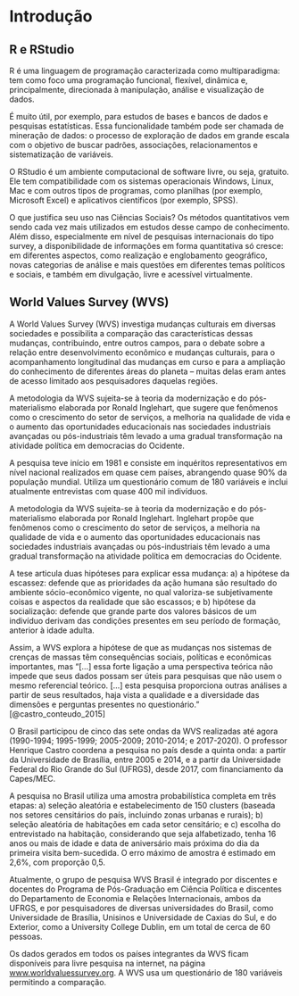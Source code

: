 # Introdução {#intro}

## R e RStudio

R é uma linguagem de programação caracterizada como multiparadigma: tem como foco uma programação funcional, flexível, dinâmica e, principalmente, direcionada à manipulação, análise e visualização de dados.

É muito útil, por exemplo, para estudos de bases e bancos de dados e pesquisas estatísticas. Essa funcionalidade também pode ser chamada de mineração de dados: o processo de exploração de dados em grande escala com o objetivo de buscar padrões, associações, relacionamentos e sistematização de variáveis. 

O RStudio é um ambiente computacional de software livre, ou seja, gratuito. Ele tem compatibilidade com os sistemas operacionais Windows, Linux, Mac e com outros tipos de programas, como planilhas (por exemplo, Microsoft Excel) e aplicativos científicos (por exemplo, SPSS).

O que justifica seu uso nas Ciências Sociais? Os métodos quantitativos vem sendo cada vez mais utilizados em estudos desse campo de conhecimento. Além disso, especialmente em nível de pesquisas internacionais do tipo survey, a disponibilidade de informações em forma quantitativa só cresce: em diferentes aspectos, como realização e englobamento geográfico, novas categorias de análise e mais questões em diferentes temas políticos e sociais, e também em divulgação, livre e acessível virtualmente.

## World Values Survey (WVS)

A World Values Survey (WVS) investiga mudanças culturais em diversas sociedades e possibilita a comparação das características dessas mudanças, contribuindo, entre outros campos, para o debate sobre a relação entre desenvolvimento econômico e mudanças culturais, para o acompanhamento longitudinal das mudanças em curso e para a ampliação do conhecimento de diferentes áreas do planeta – muitas delas eram antes de acesso limitado aos pesquisadores daquelas regiões.

A metodologia da WVS sujeita-se à teoria da modernização e do pós-materialismo elaborada por Ronald Inglehart, que sugere que fenômenos como o crescimento do setor de serviços, a melhoria na qualidade de vida e o aumento das oportunidades educacionais nas sociedades industriais avançadas ou pós-industriais têm levado a uma gradual transformação na atividade política em democracias do Ocidente.

A pesquisa teve início em 1981 e consiste em inquéritos representativos em nível nacional realizados em quase cem países, abrangendo quase 90% da população mundial. Utiliza um questionário comum de 180 variáveis e inclui atualmente entrevistas com quase 400 mil indivíduos.

A metodologia da WVS sujeita-se à teoria da modernização e do pós-materialismo elaborada por Ronald Inglehart. Inglehart propõe que fenômenos como o crescimento do setor de serviços, a melhoria na qualidade de vida e o aumento das oportunidades educacionais nas sociedades industriais avançadas ou pós-industriais têm levado a uma gradual transformação na atividade política em democracias do Ocidente.

A tese articula duas hipóteses para explicar essa mudança: a) a hipótese da escassez: defende que as prioridades da ação humana são resultado do ambiente sócio-econômico vigente, no qual valoriza-se subjetivamente coisas e aspectos da realidade que são escassos; e b) hipótese da socialização: defende que grande parte dos valores básicos de um indivíduo derivam das condições presentes em seu período de formação, anterior à idade adulta.

Assim, a WVS explora a hipótese de que as mudanças nos sistemas de crenças de massas têm consequências sociais, políticas e econômicas importantes, mas “[…] essa forte ligação a uma perspectiva teórica não impede que seus dados possam ser úteis para pesquisas que não usem o mesmo referencial teórico. […]  esta pesquisa proporciona outras análises a partir de seus resultados, haja vista a qualidade e a diversidade das dimensões e perguntas presentes no questionário.” [@castro_conteudo_2015]

O Brasil participou de cinco das sete ondas da WVS realizadas até agora (1990-1994; 1995-1999; 2005-2009; 2010-2014; e 2017-2020). O professor Henrique Castro coordena a pesquisa no país desde a quinta onda: a partir da Universidade de Brasília, entre 2005 e 2014, e a partir da Universidade Federal do Rio Grande do Sul (UFRGS), desde 2017, com financiamento da Capes/MEC.

A pesquisa no Brasil utiliza uma amostra probabilística completa em três etapas: a) seleção aleatória e estabelecimento de 150 clusters (baseada nos setores censitários do país, incluindo zonas urbanas e rurais); b) seleção aleatória de habitações em cada setor censitário; e c) escolha do entrevistado na habitação, considerando que seja alfabetizado, tenha 16 anos ou mais de idade e data de aniversário mais próxima do dia da primeira visita bem-sucedida. O erro máximo de amostra é estimado em 2,6%, com proporção 0,5.

Atualmente, o grupo de pesquisa WVS Brasil é integrado por discentes e docentes do Programa de Pós-Graduação em Ciência Política e discentes do Departamento de Economia e Relações Internacionais, ambos da UFRGS, e por pesquisadores de diversas universidades do Brasil, como Universidade de Brasília, Unisinos e Universidade de Caxias do Sul, e do Exterior, como a University College Dublin, em um total de cerca de 60 pessoas.

Os dados gerados em todos os países integrantes da WVS ficam disponíveis para livre pesquisa na internet, na página [www.worldvaluessurvey.org](www.worldvaluessurvey.org). A WVS usa um questionário de 180 variáveis permitindo a comparação.
